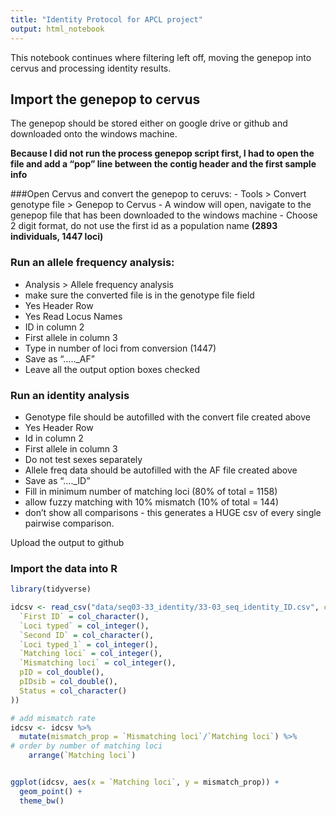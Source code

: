 ```yaml
---
title: "Identity Protocol for APCL project"
output: html_notebook
---
```


This notebook continues where filtering left off, moving the genepop into cervus and processing identity results.

## Import the genepop to cervus
The genepop should be stored either on google drive or github and downloaded onto the windows machine.

**Because I did not run the process genepop script first, I had to open the file and add a "pop" line between the contig header and the first sample info**

###Open Cervus and convert the genepop to ceruvs:
- Tools > Convert genotype file > Genepop to Cervus
- A window will open, navigate to the genepop file that has been downloaded to the windows machine
- Choose 2 digit format, do not use the first id as a population name
**(2893 individuals, 1447 loci)**

### Run an allele frequency analysis:
- Analysis > Allele frequency analysis
- make sure the converted file is in the genotype file field
* Yes Header Row
* Yes Read Locus Names
* ID in column 2
* First allele in column 3
* Type in number of loci from conversion (1447)
* Save as “….._AF"
* Leave all the output option boxes checked
 
### Run an identity analysis
* Genotype file should be autofilled with the convert file created above
* Yes Header Row
* Id in column 2
* First allele in column 3
* Do not test sexes separately
* Allele freq data should be autofilled with the AF file created above
* Save as “…._ID"
* Fill in minimum number of matching loci (80% of total = 1158)
* allow fuzzy matching with 10% mismatch (10% of total = 144)
* don’t show all comparisons - this generates a HUGE csv of every single pairwise comparison.

Upload the output to github

### Import the data into R

```r
library(tidyverse)

idcsv <- read_csv("data/seq03-33_identity/33-03_seq_identity_ID.csv", col_types = cols(
  `First ID` = col_character(),
  `Loci typed` = col_integer(),
  `Second ID` = col_character(),
  `Loci typed_1` = col_integer(),
  `Matching loci` = col_integer(),
  `Mismatching loci` = col_integer(),
  pID = col_double(),
  pIDsib = col_double(),
  Status = col_character()
))

# add mismatch rate
idcsv <- idcsv %>%
  mutate(mismatch_prop = `Mismatching loci`/`Matching loci`) %>% 
# order by number of matching loci
    arrange(`Matching loci`)


ggplot(idcsv, aes(x = `Matching loci`, y = mismatch_prop)) +
  geom_point() +
  theme_bw()

```

 
